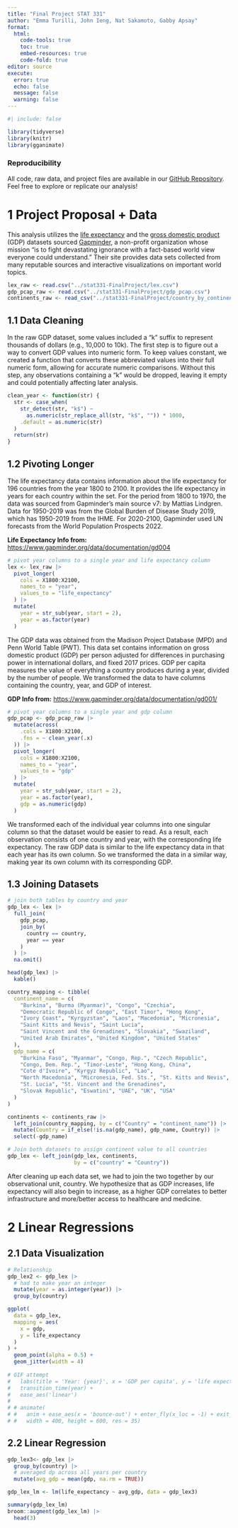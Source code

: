 ```yaml
---
title: "Final Project STAT 331"
author: "Emma Turilli, John Ieng, Nat Sakamoto, Gabby Apsay"
format: 
  html:
    code-tools: true
    toc: true
    embed-resources: true
    code-fold: true
editor: source
execute: 
  error: true
  echo: false
  message: false
  warning: false
---
```


```r
#| include: false

library(tidyverse)
library(knitr)
library(gganimate)
```

### Reproducibility

All code, raw data, and project files are available in our [GitHub Repository](https://github.com/gapsay/stat331-FinalProject/tree/main). Feel free to explore or replicate our analysis!

# 1 Project Proposal + Data

This analysis utilizes the [life expectancy](https://www.gapminder.org/data/) and the [gross domestic product](https://www.gapminder.org/data/) (GDP) datasets sourced [Gapminder](https://www.gapminder.org/about/about-gapminder/), a non-profit organization whose mission “is to fight devastating ignorance with a fact-based world view everyone could understand.” Their site provides data sets collected from many reputable sources and interactive visualizations on important world topics.

```r
lex_raw <- read.csv("../stat331-FinalProject/lex.csv")
gdp_pcap_raw <- read.csv("../stat331-FinalProject/gdp_pcap.csv")
continents_raw <- read_csv("../stat331-FinalProject/country_by_continents.csv")
```

## 1.1 Data Cleaning

In the raw GDP dataset, some values included a “k” suffix to represent thousands of dollars (e.g., 10,000 to 10k). The first step is to figure out a way to convert GDP values into numeric form. To keep values constant, we created a function that converts these abbreviated values into their full numeric form, allowing for accurate numeric comparisons. Without this step, any observations containing a “k” would be dropped, leaving it empty and could potentially affecting later analysis.

```r
clean_year <- function(str) {
  str <- case_when(
    str_detect(str, "k$") ~
      as.numeric(str_replace_all(str, "k$", "")) * 1000,
    .default = as.numeric(str)
  )
  return(str)
}
```

## 1.2 Pivoting Longer

The life expectancy data contains information about the life expectancy for 196 countries from the year 1800 to 2100. It provides the life expectancy in years for each country within the set. For the period from 1800 to 1970, the data was sourced from Gapminder’s main source v7: by Mattias Lindgren. Data for 1950-2019 was from the Global Burden of Disease Study 2019, which has 1950-2019 from the IHME. For 2020-2100, Gapminder used UN forecasts from the World Population Prospects 2022.

**Life Expectancy Info from:** <https://www.gapminder.org/data/documentation/gd004>

```r
# pivot year columns to a single year and life expectancy column
lex <- lex_raw |>
  pivot_longer(
    cols = X1800:X2100,
    names_to = "year",
    values_to = "life_expectancy"
  ) |>
  mutate(
    year = str_sub(year, start = 2),
    year = as.factor(year)
  )
```

The GDP data was obtained from the Madison Project Database (MPD) and Penn World Table (PWT). This data set contains information on gross domestic product (GDP) per person adjusted for differences in purchasing power in international dollars, and fixed 2017 prices. GDP per capita measures the value of everything a country produces during a year, divided by the number of people. We transformed the data to have columns containing the country, year, and GDP of interest.

**GDP Info from:** <https://www.gapminder.org/data/documentation/gd001/>

```r
# pivot year columns to a single year and gdp column
gdp_pcap <- gdp_pcap_raw |>
  mutate(across(
    .cols = X1800:X2100,
    .fns = ~ clean_year(.x)
  )) |>
  pivot_longer(
    cols = X1800:X2100,
    names_to = "year",
    values_to = "gdp"
  ) |>
  mutate(
    year = str_sub(year, start = 2),
    year = as.factor(year),
    gdp = as.numeric(gdp)
  )
```

We transformed each of the individual year columns into one singular column so that the dataset would be easier to read. As a result, each observation consists of one country and year, with the corresponding life expectancy. The raw GDP data is similar to the life expectancy data in that each year has its own column. So we transformed the data in a similar way, making year its own column with its corresponding GDP.

## 1.3 Joining Datasets

```r
# join both tables by country and year
gdp_lex <- lex |>
  full_join(
    gdp_pcap,
    join_by(
      country == country,
      year == year
    )
  ) |>
  na.omit()

head(gdp_lex) |>
  kable()
```

```r
country_mapping <- tibble(
  continent_name = c(
    "Burkina", "Burma (Myanmar)", "Congo", "Czechia",
    "Democratic Republic of Congo", "East Timor", "Hong Kong", 
    "Ivory Coast", "Kyrgyzstan", "Laos", "Macedonia", "Micronesia",
    "Saint Kitts and Nevis", "Saint Lucia", 
    "Saint Vincent and the Grenadines", "Slovakia", "Swaziland",
    "United Arab Emirates", "United Kingdom", "United States"
  ),
  gdp_name = c(
    "Burkina Faso", "Myanmar", "Congo, Rep.", "Czech Republic",
    "Congo, Dem. Rep.", "Timor-Leste", "Hong Kong, China",
    "Cote d'Ivoire", "Kyrgyz Republic", "Lao",
    "North Macedonia", "Micronesia, Fed. Sts.", "St. Kitts and Nevis",
    "St. Lucia", "St. Vincent and the Grenadines",
    "Slovak Republic", "Eswatini", "UAE", "UK", "USA"
  )
)

continents <- continents_raw |>
  left_join(country_mapping, by = c("Country" = "continent_name")) |>
  mutate(Country = if_else(!is.na(gdp_name), gdp_name, Country)) |>
  select(-gdp_name)

# Join both datasets to assign continent value to all countries 
gdp_lex <- left_join(gdp_lex, continents, 
                     by = c("country" = "Country"))

```

After cleaning up each data set, we had to join the two together by our observational unit, country. We hypothesize that as GDP increases, life expectancy will also begin to increase, as a higher GDP correlates to better infrastructure and more/better access to healthcare and medicine.

# 2 Linear Regressions

## 2.1 Data Visualization

```r
# Relationship
gdp_lex2 <- gdp_lex |>
  # had to make year an integer
  mutate(year = as.integer(year)) |> 
  group_by(country)

ggplot(
  data = gdp_lex,
  mapping = aes(
    x = gdp,
    y = life_expectancy
  )
) +
  geom_point(alpha = 0.5) +
  geom_jitter(width = 4)
  
# GIF attempt
#   labs(title = 'Year: {year}', x = 'GDP per capita', y = 'life expectancy') +
#   transition_time(year) +
#   ease_aes('linear')
# 
# # animate(
# #   anim + ease_aes(x = 'bounce-out') + enter_fly(x_loc = -1) + exit_fade(),
# #   width = 400, height = 600, res = 35)

```
## 2.2 Linear Regression
```r
gdp_lex3<- gdp_lex |>
  group_by(country) |>
  # averaged dp across all years per country
  mutate(avg_gdp = mean(gdp, na.rm = TRUE))

gdp_lex_lm <- lm(life_expectancy ~ avg_gdp, data = gdp_lex3)

summary(gdp_lex_lm)
broom::augment(gdp_lex_lm) |> 
  head(3)
  
```

